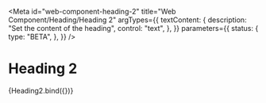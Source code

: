 <!-- @license CC0-1.0 -->


<Meta
  id="web-component-heading-2"
  title="Web Component/Heading/Heading 2"
  argTypes={{
    textContent: {
      description: "Set the content of the heading",
      control: "text",
    },
  }}
  parameters={{
    status: {
      type: "BETA",
    },
  }}
/>

# Heading 2

<Canvas>
  <Story
    name="Default"
    args={{
      textContent: "The Quick Brown Fox Jumps Over The Lazy Dog",
    }}
  >
    {Heading2.bind({})}
  </Story>
</Canvas>

<ArgsTable story="Default" />
